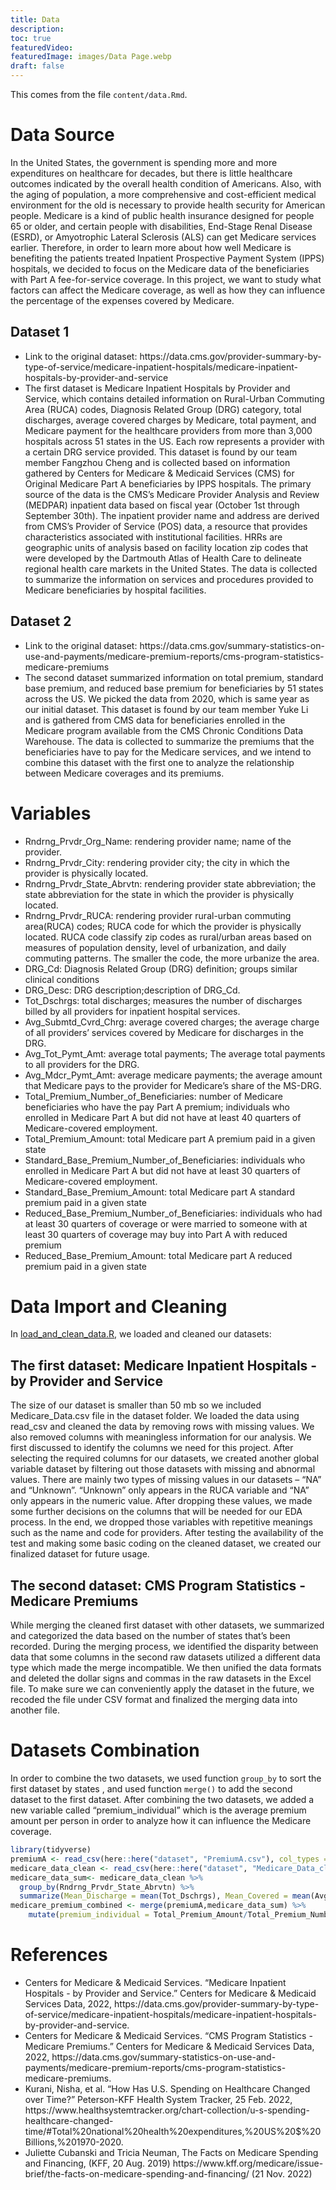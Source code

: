 ```yaml
---
title: Data
description:
toc: true
featuredVideo:
featuredImage: images/Data Page.webp
draft: false
---
```


This comes from the file `content/data.Rmd`.

# Data Source
In the United States, the government is spending more and more expenditures on healthcare for decades, but there is little healthcare outcomes indicated by the overall health condition of Americans. Also, with the aging of population, a more comprehensive and cost-efficient medical environment for the old is necessary to provide health security for American people. Medicare is a kind of public health insurance designed for people 65 or older, and certain people with disabilities, End-Stage Renal Disease (ESRD), or 
Amyotrophic Lateral Sclerosis (ALS) can get Medicare services earlier. Therefore, in order to learn more about how well Medicare is benefiting the patients treated Inpatient Prospective Payment System (IPPS) hospitals, we decided to focus on the Medicare data of the beneficiaries with Part A fee-for-service coverage. In this project, we want to study what factors can affect the Medicare coverage, as well as how they can influence the percentage of the expenses covered by Medicare.

## Dataset 1
* Link to the original dataset: https://data.cms.gov/provider-summary-by-type-of-service/medicare-inpatient-hospitals/medicare-inpatient-hospitals-by-provider-and-service
* The first dataset is Medicare Inpatient Hospitals by Provider and Service, which contains detailed information on Rural-Urban Commuting Area (RUCA) codes, Diagnosis Related Group (DRG) category, total discharges, average covered charges by Medicare, total payment, and Medicare payment for the healthcare providers from more than 3,000 hospitals across 51 states in the US. Each row represents a provider with a certain DRG service provided. This dataset is found by our team member Fangzhou Cheng and is collected based on information gathered by Centers for Medicare & Medicaid Services (CMS) for Original Medicare Part A beneficiaries by IPPS hospitals. The primary source of the data is the CMS’s Medicare Provider Analysis and Review (MEDPAR) inpatient data based on fiscal year (October 1st through September 30th). The inpatient provider name and address are derived from CMS’s Provider of Service (POS) data, a resource that provides characteristics associated with institutional facilities. HRRs are geographic units of analysis based on facility location zip codes that were developed by the Dartmouth Atlas of Health Care to delineate regional health care markets in the United States. The data is collected to summarize the information on services and procedures provided to Medicare beneficiaries by hospital facilities.

## Dataset 2
* Link to the original dataset: https://data.cms.gov/summary-statistics-on-use-and-payments/medicare-premium-reports/cms-program-statistics-medicare-premiums
* The second dataset summarized information on total premium, standard base premium, and reduced base premium for beneficiaries by 51 states across the US. We picked the data from 2020, which is same year as our initial dataset. This dataset is found by our team member Yuke Li and is gathered from CMS data for beneficiaries enrolled in the Medicare program available from the CMS Chronic Conditions Data Warehouse. The data is collected to summarize the premiums that the beneficiaries have to pay for the Medicare services, and we intend to combine this dataset with the first one to analyze the relationship between Medicare coverages and its premiums.

# Variables
* Rndrng_Prvdr_Org_Name: rendering provider name; name of the provider.
* Rndrng_Prvdr_City: rendering provider city; the city in which the provider is physically located.
* Rndrng_Prvdr_State_Abrvtn: rendering provider state abbreviation; the state abbreviation for the state in which the provider is physically located.
* Rndrng_Prvdr_RUCA: rendering provider rural-urban commuting area(RUCA) codes; RUCA code for which the provider is physically located. RUCA code classify zip codes as rural/urban areas based on measures of population density, level of urbanization, and daily commuting patterns. The smaller the code, the more urbanize the area.
* DRG_Cd: Diagnosis Related Group (DRG) definition; groups similar clinical conditions
* DRG_Desc: DRG description;description of DRG_Cd.
* Tot_Dschrgs: total discharges; measures the number of discharges billed by all providers for inpatient hospital services.
* Avg_Submtd_Cvrd_Chrg: average covered charges; the average charge of all providers' services covered by Medicare for discharges in the DRG.
* Avg_Tot_Pymt_Amt: average total payments; The average total payments to all providers for the DRG.
* Avg_Mdcr_Pymt_Amt: average medicare payments; the average amount that Medicare pays to the provider for Medicare's share of the MS-DRG. 
* Total_Premium_Number_of_Beneficiaries: number of Medicare beneficiaries who have the pay Part A premium; individuals who enrolled in Medicare Part A but did not have at least 40 quarters of Medicare-covered employment. 
* Total_Premium_Amount: total Medicare part A premium paid in a given state 
* Standard_Base_Premium_Number_of_Beneficiaries: individuals who enrolled in Medicare Part A but did not have at least 30 quarters of Medicare-covered employment. 
* Standard_Base_Premium_Amount: total Medicare part A standard premium paid in a given state 
* Reduced_Base_Premium_Number_of_Beneficiaries: individuals who had at least 30 quarters of coverage or were married to someone with at least 30 quarters of coverage may buy into Part A with reduced premium 
* Reduced_Base_Premium_Amount: total Medicare part A reduced premium paid in a given state 

# Data Import and Cleaning
In [load_and_clean_data.R](C:/Users/Lena/Desktop/MA415/R/ma4615-fa22-final-project-hello-world/static/load_and_clean_data.R), we loaded and cleaned our datasets:

## The first dataset: Medicare Inpatient Hospitals - by Provider and Service
The size of our dataset is smaller than 50 mb so we included Medicare_Data.csv file in the dataset folder. We loaded the data using read_csv and cleaned the data by removing rows with missing values. We also removed columns with meaningless information for our analysis. 
We first discussed to identify the columns we need for this project. After selecting the required columns for our datasets, we created another global variable dataset by filtering out those datasets with missing and abnormal values. There are mainly two types of missing values in our datasets – “NA” and “Unknown”. “Unknown” only appears in the RUCA variable and “NA” only appears in the numeric value. After dropping these values, we made some further decisions on the columns that will be needed for our EDA process. In the end, we dropped those variables with repetitive meanings such as the name and code for providers. After testing the availability of the test and making some basic coding on the cleaned dataset, we created our finalized dataset for future usage.
 
## The second dataset: CMS Program Statistics - Medicare Premiums
While merging the cleaned first dataset with other datasets, we summarized and categorized the data based on the number of states that’s been recorded. During the merging process, we identified the disparity between data that some columns in the second raw datasets utilized a different data type which made the merge incompatible. We then unified the data formats and deleted the dollar signs and commas in the raw datasets in the Excel file. To make sure we can conveniently apply the dataset in the future, we recoded the file under CSV format and finalized the merging data into another file.

# Datasets Combination
In order to combine the two datasets, we used function `group_by` to sort the first dataset by states , and used function `merge()` to add the second dataset to the first dataset. After combining the two datasets, we added a new variable called “premium_individual” which is the average premium amount per person in order to analyze how it can influence the Medicare coverage.
```r
library(tidyverse)
premiumA <- read_csv(here::here("dataset", "PremiumA.csv"), col_types = cols(Total_Premium_Amount =col_number(),  Reduced_Base_Premium_Amount=col_number(), Standard_Base_Premium_Amount = col_number()))
medicare_data_clean <- read_csv(here::here("dataset", "Medicare_Data_clean.csv"))
medicare_data_sum<- medicare_data_clean %>%
  group_by(Rndrng_Prvdr_State_Abrvtn) %>%
  summarize(Mean_Discharge = mean(Tot_Dschrgs), Mean_Covered = mean(Avg_Submtd_Cvrd_Chrg), Mean_Total_Payment = mean(Avg_Tot_Pymt_Amt), Mean_Medicare_Payment = mean(Avg_Mdcr_Pymt_Amt))
medicare_premium_combined <- merge(premiumA,medicare_data_sum) %>%
    mutate(premium_individual = Total_Premium_Amount/Total_Premium_Number_of_Beneficiaries)
```


# References
* Centers for Medicare &amp; Medicaid Services. “Medicare Inpatient Hospitals - by Provider and Service.” Centers for Medicare &amp; Medicaid Services Data, 2022, https://data.cms.gov/provider-summary-by-type-of-service/medicare-inpatient-hospitals/medicare-inpatient-hospitals-by-provider-and-service. 
* Centers for Medicare &amp; Medicaid Services. “CMS Program Statistics - Medicare Premiums.” Centers for Medicare &amp; Medicaid Services Data, 2022, https://data.cms.gov/summary-statistics-on-use-and-payments/medicare-premium-reports/cms-program-statistics-medicare-premiums. 
* Kurani, Nisha, et al. “How Has U.S. Spending on Healthcare Changed over Time?” Peterson-KFF Health System Tracker, 25 Feb. 2022, https://www.healthsystemtracker.org/chart-collection/u-s-spending-healthcare-changed-time/#Total%20national%20health%20expenditures,%20US%20$%20Billions,%201970-2020. 
* Juliette Cubanski and Tricia Neuman, The Facts on Medicare Spending and Financing, (KFF, 20 Aug. 2019) https://www.kff.org/medicare/issue-brief/the-facts-on-medicare-spending-and-financing/ (21 Nov. 2022)

